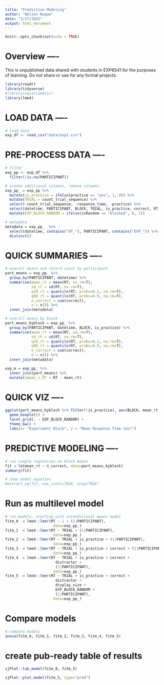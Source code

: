 ```yaml
---
title: "Predictive Modeling"
author: "Nelson Roque"
date: "2/27/2022"
output: html_document
---
```


```r
knitr::opts_chunk$set(echo = TRUE)
```

# Overview ----

This is unpublished data shared with students in EXP6541 for the purposes of learning. 
Do not share or use for any formal projects.

```r
library(readr)
library(tidyverse)
#library(equatiomatic)
library(lme4)
```

# LOAD DATA ----

```r

# load data
exp_df <- read_csv("data/exp1.csv")

```

# PRE-PROCESS DATA ----
```r
# filter
exp_pp <- exp_df %>%
  filter(!is.na(PARTICIPANT))
```

```r
# create additional columns, remove columns
exp_pp_ = exp_pp %>%
  mutate(is_practice = ifelse(practice == "yes", 1, 0)) %>%
  mutate(TRIAL = count_trial_sequence) %>%
  select(-count_trial_sequence, -response_time, -practice) %>%
  select(datetime, PARTICIPANT, BLOCK, TRIAL, is_practice, correct, RT, everything()) %>%
  mutate(EXP_BLOCK_RANDOM = ifelse(isRandom == "blocked", 0, 1))
```

```r
# metadata
metadata = exp_pp_  %>%
  select(datetime, contains("DT_"), PARTICIPANT, contains("EXP_")) %>%
  distinct()
```

# QUICK SUMMARIES ----

```r
# overall means and record count by participant
part_means = exp_pp_ %>%
  group_by(PARTICIPANT, datetime) %>%
  summarise(mean_rt = mean(RT, na.rm=T),
            sd_rt = sd(RT, na.rm=T),
            q10_rt = quantile(RT, probs=0.1, na.rm=T),
            q90_rt = quantile(RT, probs=0.9, na.rm=T),
            n_correct = sum(correct),
            n = n()) %>%
  inner_join(metadata)

# overall means by block
part_means_byblock = exp_pp_ %>%
  group_by(PARTICIPANT, datetime, BLOCK, is_practice) %>%
  summarise(mean_rt = mean(RT, na.rm=T),
            sd_rt = sd(RT, na.rm=T),
            q10_rt = quantile(RT, probs=0.1, na.rm=T),
            q90_rt = quantile(RT, probs=0.9, na.rm=T),
            n_correct = sum(correct),
            n = n()) %>%
  inner_join(metadata)
```

```r
exp_m = exp_pp_ %>%
  inner_join(part_means) %>%
  mutate(imean_c_RT = RT - mean_rt)
```

# QUICK VIZ ----

```r
ggplot(part_means_byblock %>% filter(!is_practice), aes(BLOCK, mean_rt, group=BLOCK, color=EXP_BLOCK_RANDOM)) + 
  geom_boxplot() +
  facet_grid(. ~ EXP_BLOCK_RANDOM) +
  theme_bw() +
  labs(x= "Experiment Block", y = "Mean Response Time (ms)")
```

# PREDICTIVE MODELING ----

```r
# run simple regression on block means
fit = lm(mean_rt ~ n_correct, data=part_means_byblock)
summary(fit)

# show model equation
#extract_eq(fit, use_coefs=TRUE, wrap=TRUE)
```
# Run as multilevel model
```r
# run models, starting with unconditional means model
fitm_0  = lme4::lmer(RT ~ 1 + (1|PARTICIPANT),
                      data=exp_pp_)
fitm_1  = lme4::lmer(RT ~ TRIAL + (1|PARTICIPANT),
                      data=exp_pp_)
fitm_2  = lme4::lmer(RT ~ TRIAL + is_practice + (1|PARTICIPANT),
                      data=exp_pp_)
fitm_3  = lme4::lmer(RT ~ TRIAL + is_practice + correct + (1|PARTICIPANT),
                      data=exp_pp_)
fitm_4  = lme4::lmer(RT ~ TRIAL + is_practice + correct +
                       distractor + 
                       (1|PARTICIPANT),
                      data=exp_pp_)
fitm_5  = lme4::lmer(RT ~ TRIAL + is_practice + correct +
                       distractor + 
                       display_size + 
                       EXP_BLOCK_RANDOM +
                       (1|PARTICIPANT),
                      data=exp_pp_)
```

# Compare models
```r
# compare models
anova(fitm_0, fitm_1, fitm_2, fitm_3, fitm_4, fitm_5)
```

# create pub-ready table of results
```r

sjPlot::tab_model(fitm_0, fitm_5)
```

```r
sjPlot::plot_model(fitm_5, type="pred")
```

